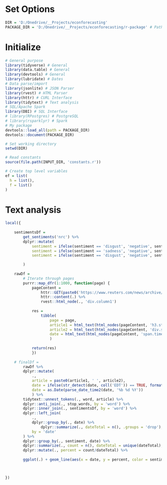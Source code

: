 # Set Options
```r
DIR = 'D:/Onedrive/__Projects/econforecasting'
PACKAGE_DIR = 'D:/Onedrive/__Projects/econforecasting/r-package' # Path to package with helper functions
```


# Initialize
```r
# General purpose
library(tidyverse) # General
library(data.table) # General
library(devtools) # General
library(lubridate) # Dates
# Data parse/import
library(jsonlite) # JSON Parser
library(rvest) # HTML Parser
library(httr) # CURL Interface
library(tidytext) # Text analysis
# SQL/Apache Spark
library(DBI) # SQL Interface
# library(RPostgres) # PostgreSQL
# library(rsparklyr) # Spark
# My package
devtools::load_all(path = PACKAGE_DIR)
devtools::document(PACKAGE_DIR)

# Set working directory
setwd(DIR)

# Read constants
source(file.path(INPUT_DIR, 'constants.r'))

# Create top level variables
ef = list(
  h = list(),
  f = list()
)
```

# Text analysis
```r
local({
	
	sentimentsDf =
		get_sentiments('nrc') %>%
		dplyr::mutate(
			sentiment = ifelse(sentiment == 'disgust', 'negative', sentiment),
			sentiment = ifelse(sentiment == 'sadness', 'negative', sentiment),
			sentiment = ifelse(sentiment == 'disgust', 'negative', sentiment),

		)
		
	rawDf =
		# Iterate through pages
		purrr::map_dfr(1:1000, function(page) {
			pageContent =
				httr::GET(paste0('https://www.reuters.com/news/archive/businessnews?view=page&page=', page)) %>%
				httr::content(.) %>%
				rvest::html_node(., 'div.column1')
			
			res =
				tibble(
					page = page,
    				article1 = html_text(html_nodes(pageContent, 'h3.story-title'), trim = TRUE),
    				article2 = html_text(html_nodes(pageContent, 'div.story-content > p'), trim = TRUE),
    				date = html_text(html_nodes(pageContent, 'span.timestamp'), trim = TRUE)
					)
			
			return(res)
			})
	
	# finalDf =
		rawDf %>%
		dplyr::mutate(
			.,
			article = paste0(article1, ' ', article2),
			date = ifelse(str_detect(date, coll('EDT')) == TRUE, format(Sys.Date(), '%b %d %Y'), date),
			date = as.Date(parse_date_time2(date, '%b %d %Y'))
			) %>%
		tidytext::unnest_tokens(., word, article) %>%
		dplyr::anti_join(., stop_words, by = 'word') %>%
		dplyr::inner_join(., sentimentsDf, by = 'word') %>%
		dplyr::left_join(
			.,
			dplyr::group_by(., date) %>%
				dplyr::summarize(., dateTotal = n(), .groups = 'drop'),
			by = 'date'
		) %>%
		dplyr::group_by(., sentiment, date) %>%
		dplyr::summarize(., count = n(), dateTotal = unique(dateTotal), .groups = 'drop') %>%
		dplyr::mutate(., percent = count/dateTotal) %>%
	
		ggplot(.) + geom_line(aes(x = date, y = percent, color = sentiment, group = sentiment))


	
})
```

